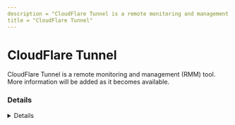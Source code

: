 ```yaml
---
description = "CloudFlare Tunnel is a remote monitoring and management (RMM) tool. More information will be added as it becomes available."
title = "CloudFlare Tunnel"
---
```




# CloudFlare Tunnel

CloudFlare Tunnel is a remote monitoring and management (RMM) tool. More information will be added as it becomes available.

### Details
<Details author={""}
         category={""}
         created={""}
         website={""}
         lastModified={"2/7/2024"}
         privileges={""}
         free={ "" }
         verification={""}
/>

#### Installation Paths
<Card code={ ["cloudflared.exe"] }/>





### Forensic Artifacts




#### Network Artifacts
<EuiSpacer size="xl"/>
<NetworkArtifactsTable data={ [{"Description": "Known remote domains", "Domains": ["cloudflare.com/products/tunnel/"], "Ports": []}] }/>




### Detections
- Detects potential network activity of CloudFlare Tunnel RMM tool
  - [Sigma Rule](https://github.com/magicsword-io/LOLRMM/blob/main/detections/sigma/cloudflare_tunnel_network_sigma.yml)
- Detects potential processes activity of CloudFlare Tunnel RMM tool
  - [Sigma Rule](https://github.com/magicsword-io/LOLRMM/blob/main/detections/sigma/cloudflare_tunnel_processes_sigma.yml)

### References
- [cloudflare.com/products/tunnel/](cloudflare.com/products/tunnel/)

